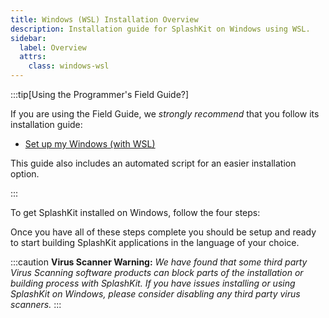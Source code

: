 ```yaml
---
title: Windows (WSL) Installation Overview
description: Installation guide for SplashKit on Windows using WSL.
sidebar:
  label: Overview
  attrs:
    class: windows-wsl
---
```



:::tip[Using the Programmer's Field Guide?]

If you are using the Field Guide, we *strongly recommend* that you follow its installation guide:

- [Set up my Windows (with WSL)](https://programmers.guide/book/appendix/0-installation/2-6-setup-win-wsl/)

This guide also includes an automated script for an easier installation option.

:::

To get SplashKit installed on Windows, follow the four steps:

<CardGrid>
  <LinkCard
    title="Install WSL and Command Line Tools"
    description="Step 1"
    href="/installation/windows-wsl/1-command-line-tools/"
  />
  <LinkCard
    title="Install Language Specific Tools"
    description="Step 2"
    href="/installation/windows-wsl/2-language-tools/"
  />
  <LinkCard
    title="Install SplashKit"
    description="Step 3"
    href="/installation/windows-wsl/3-splashkit/"
  />
  <LinkCard
    title="Install Visual Studio Code"
    description="Step 4"
    href="/installation/windows-wsl/4-vscode/"
  />
</CardGrid>

Once you have all of these steps complete you should be setup and ready to
start building SplashKit applications in the language of your choice.

  :::caution
**Virus Scanner Warning:**
  *We have found that some third party Virus Scanning software products can block
  parts of the installation or building process with SplashKit. If you have
  issues installing or using SplashKit on Windows, please consider disabling
  any third party virus scanners.*
  :::
